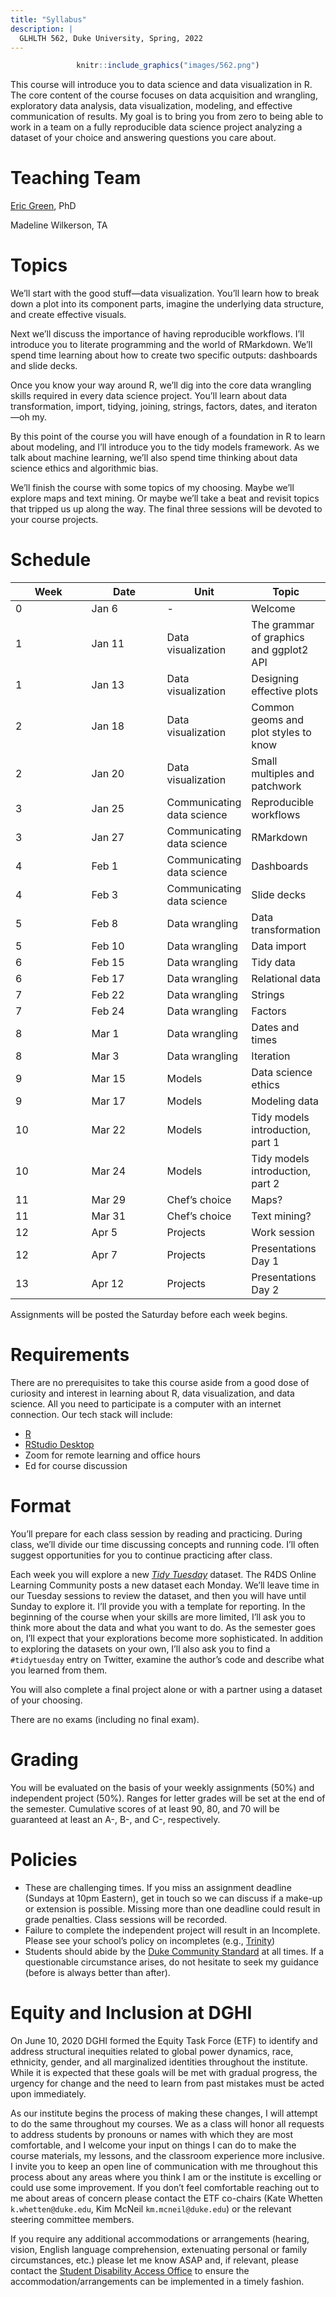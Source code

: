 ```yaml
---
title: "Syllabus"
description: |
  GLHLTH 562, Duke University, Spring, 2022
---
```


<center>
```r
knitr::include_graphics("images/562.png")
```
</center>

This course will introduce you to data science and data visualization in R. The core content of the course focuses on data acquisition and wrangling, exploratory data analysis, data visualization, modeling, and effective communication of results. My goal is to bring you from zero to being able to work in a team on a fully reproducible data science project analyzing a dataset of your choice and answering questions you care about.

# Teaching Team

[Eric Green](https://globalhealth.duke.edu/people/green-eric), PhD

Madeline Wilkerson, TA

# Topics

We'll start with the good stuff—data visualization. You'll learn how to break down a plot into its component parts, imagine the underlying data structure, and create effective visuals.

Next we'll discuss the importance of having reproducible workflows. I'll introduce you to literate programming and the world of RMarkdown. We'll spend time learning about how to create two specific outputs: dashboards and slide decks.

Once you know your way around R, we'll dig into the core data wrangling skills required in every data science project. You'll learn about data transformation, import, tidying, joining, strings, factors, dates, and iteraton—oh my.

By this point of the course you will have enough of a foundation in R to learn about modeling, and I'll introduce you to the tidy models framework. As we talk about machine learning, we'll also spend time thinking about data science ethics and algorithmic bias.

We'll finish the course with some topics of my choosing. Maybe we'll explore maps and text mining. Or maybe we'll take a beat and revisit topics that tripped us up along the way. The final three sessions will be devoted to your course projects.


# Schedule

| Week | Date | Unit | Topic |
|--- | --- | --- | --- |
| 0 | Jan 6 | - | Welcome |
| 1 | Jan 11 | Data visualization | The grammar of graphics and ggplot2 API |
| 1 | Jan 13 | Data visualization | Designing effective plots |
| 2 | Jan 18 | Data visualization | Common geoms and plot styles to know |
| 2 | Jan 20 | Data visualization | Small multiples and patchwork |
| 3 | Jan 25 | Communicating data science | Reproducible workflows |
| 3 | Jan 27 | Communicating data science | RMarkdown |
| 4 | Feb 1 | Communicating data science | Dashboards |
| 4 | Feb 3 | Communicating data science | Slide decks |
| 5 | Feb 8 | Data wrangling | Data transformation |
| 5 | Feb 10 | Data wrangling | Data import |
| 6 | Feb 15 | Data wrangling | Tidy data |
| 6 | Feb 17 | Data wrangling | Relational data |
| 7 | Feb 22 | Data wrangling | Strings |
| 7 | Feb 24 | Data wrangling | Factors |
| 8 | Mar 1 | Data wrangling | Dates and times |
| 8 | Mar 3 | Data wrangling | Iteration |
| 9 | Mar 15 | Models | Data science ethics |
| 9 | Mar 17 | Models | Modeling data |
| 10 | Mar 22 | Models | Tidy models introduction, part 1 |
| 10 | Mar 24 | Models | Tidy models introduction, part 2 |
| 11 | Mar 29 | Chef's choice | Maps? |
| 11 | Mar 31 | Chef's choice | Text mining? |
| 12 | Apr 5 | Projects | Work session |
| 12 | Apr 7 | Projects | Presentations Day 1 |
| 13 | Apr 12 | Projects | Presentations Day 2 |

Assignments will be posted the Saturday before each week begins.

# Requirements

There are no prerequisites to take this course aside from a good dose of curiosity and interest in learning about R, data visualization, and data science. All you need to participate is a computer with an internet connection. Our tech stack will include:

* [R](https://cloud.r-project.org/)
* [RStudio Desktop](https://rstudio.com/products/rstudio/download/#download)
* Zoom for remote learning and office hours
* Ed for course discussion

# Format

You'll prepare for each class session by reading and practicing. During class, we'll divide our time discussing concepts and running code. I'll often suggest opportunities for you to continue practicing after class. 

Each week you will explore a new [*Tidy Tuesday*](https://github.com/rfordatascience/tidytuesday) dataset. The R4DS Online Learning Community posts a new dataset each Monday. We'll leave time in our Tuesday sessions to review the dataset, and then you will have until Sunday to explore it. I'll provide you with a template for reporting. In the beginning of the course when your skills are more limited, I'll ask you to think more about the data and what you want to do. As the semester goes on, I'll expect that your explorations become more sophisticated. In addition to exploring the datasets on your own, I'll also ask you to find a `#tidytuesday` entry on Twitter, examine the author's code and describe what you learned from them.

You will also complete a final project alone or with a partner using a dataset of your choosing.

There are no exams (including no final exam).

# Grading

You will be evaluated on the basis of your weekly assignments (50%) and independent project (50%). Ranges for letter grades will be set at the end of the semester. Cumulative scores of at least 90, 80, and 70 will be guaranteed at least an A-, B-, and C-, respectively.

# Policies

* These are challenging times. If you miss an assignment deadline (Sundays at 10pm Eastern), get in touch so we can discuss if a make-up or extension is possible. Missing more than one deadline could result in grade penalties. Class sessions will be recorded. 
* Failure to complete the independent project will result in an Incomplete. Please see your school's policy on incompletes (e.g., [Trinity](https://trinity.duke.edu/undergraduate/academic-policies/continuation-requirements))
* Students should abide by the [Duke Community Standard](https://studentaffairs.duke.edu/conduct/about-us/duke-community-standard) at all times. If a questionable circumstance arises, do not hesitate to seek my guidance (before is always better than after).

# Equity and Inclusion at DGHI

On June 10, 2020 DGHI formed the Equity Task Force (ETF) to identify and address structural inequities related to global power dynamics, race, ethnicity, gender, and all marginalized identities throughout the institute. While it is expected that these goals will be met with gradual progress, the urgency for change and the need to learn from past mistakes must be acted upon immediately.

As our institute begins the process of making these changes, I will attempt to do the same throughout my courses. We as a class will honor all requests to address students by pronouns or names with which they are most comfortable, and I welcome your input on things I can do to make the course materials, my lessons, and the classroom experience more inclusive. I invite you to keep an open line of communication with me throughout this process about any areas where you think I am or the institute is excelling or could use some improvement. If you don’t feel comfortable reaching out to me about areas of concern please contact the ETF co-chairs (Kate Whetten `k.whetten@duke.edu`, Kim McNeil `km.mcneil@duke.edu`) or the relevant steering committee members.

If you require any additional accommodations or arrangements (hearing, vision, English language comprehension, extenuating personal or family circumstances, etc.) please let me know ASAP and, if relevant, please contact the [Student Disability Access Office](http://www.access.duke.edu/students/requesting/index.php) to ensure the accommodation/arrangements can be implemented in a timely fashion.

